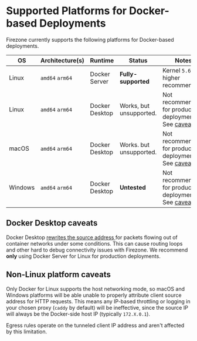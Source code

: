 # Supported Platforms for Docker-based Deployments

Firezone currently supports the following platforms for Docker-based
deployments.

| OS      | Architecture(s) | Runtime        | Status                  | Notes                                                                                   |
| ------- | --------------- | -------------- | ----------------------- | --------------------------------------------------------------------------------------- |
| Linux   | `amd64` `arm64` | Docker Server  | **Fully-supported**     | Kernel `5.6` or higher recommended.                                                     |
| Linux   | `amd64` `arm64` | Docker Desktop | Works, but unsupported. | Not recommended for production deployments. See [caveats](#docker-desktop-caveats).     |
| macOS   | `amd64` `arm64` | Docker Desktop | Works. but unsupported. | Not recommended for production deployments. See [caveats](#non-linux-platform-caveats). |
| Windows | `amd64` `arm64` | Docker Desktop | **Untested**            | Not recommended for production deployments. See [caveats](#non-linux-platform-caveats). |

## Docker Desktop caveats

Docker Desktop
[rewrites the source address ](https://www.docker.com/blog/how-docker-desktop-networking-works-under-the-hood/)
for packets flowing out of container networks under some conditions. This can
cause routing loops and other hard to debug connectivity issues with Firezone.
We recommend **only** using Docker Server for Linux for production deployments.

## Non-Linux platform caveats

Only Docker for Linux supports the host networking mode, so macOS and Windows
platforms will be able unable to properly attribute client source address for
HTTP requests. This means any IP-based throttling or logging in your chosen
proxy (`caddy` by default) will be ineffective, since the source IP will always
be the Docker-side host IP (typically `172.X.0.1`).

Egress rules operate on the tunneled client IP address and aren't affected by
this limitation.

